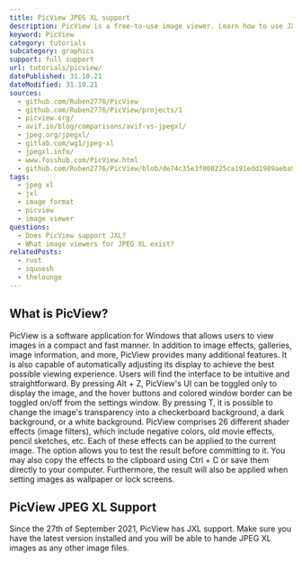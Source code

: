 ```yaml
---
title: PicView JPEG XL support
description: PicView is a free-to-use image viewer. Learn how to use JXL images within PicView.
keyword: PicView
category: tutorials
subcategory: graphics
support: full support
url: tutorials/picview/
datePublished: 31.10.21
dateModified: 31.10.21
sources:
  - github.com/Ruben2776/PicView
  - github.com/Ruben2776/PicView/projects/1
  - picview.org/
  - avif.io/blog/comparisons/avif-vs-jpegxl/
  - jpeg.org/jpegxl/
  - gitlab.com/wg1/jpeg-xl
  - jpegxl.info/
  - www.fosshub.com/PicView.html
  - github.com/Ruben2776/PicView/blob/de74c35e3f008225ca191edd1989aeba93682fe6/PicView/FileHandling/SupportedFiles.cs
tags:
  - jpeg xl
  - jxl
  - image format
  - picview
  - image viewer
questions:
  - Does PicView support JXL?
  - What image viewers for JPEG XL exist?
relatedPosts:
  - rust
  - squoosh
  - thelounge
---
```


## What is PicView?

PicView is a software application for Windows that allows users to view images in a compact and fast manner. In addition to image effects, galleries, image information, and more, PicView provides many additional features. It is also capable of automatically adjusting its display to achieve the best possible viewing experience. Users will find the interface to be intuitive and straightforward. By pressing Alt + Z, PicView's UI can be toggled only to display the image, and the hover buttons and colored window border can be toggled on/off from the settings window. By pressing T, it is possible to change the image's transparency into a checkerboard background, a dark background, or a white background. PicView comprises 26 different shader effects (image filters), which include negative colors, old movie effects, pencil sketches, etc. Each of these effects can be applied to the current image. The option allows you to test the result before committing to it. You may also copy the effects to the clipboard using Ctrl + C or save them directly to your computer. Furthermore, the result will also be applied when setting images as wallpaper or lock screens.

## PicView JPEG XL Support

Since the 27th of September 2021, PicView has JXL support. Make sure you have the latest version installed and you will be able to hande JPEG XL images as any other image files.
